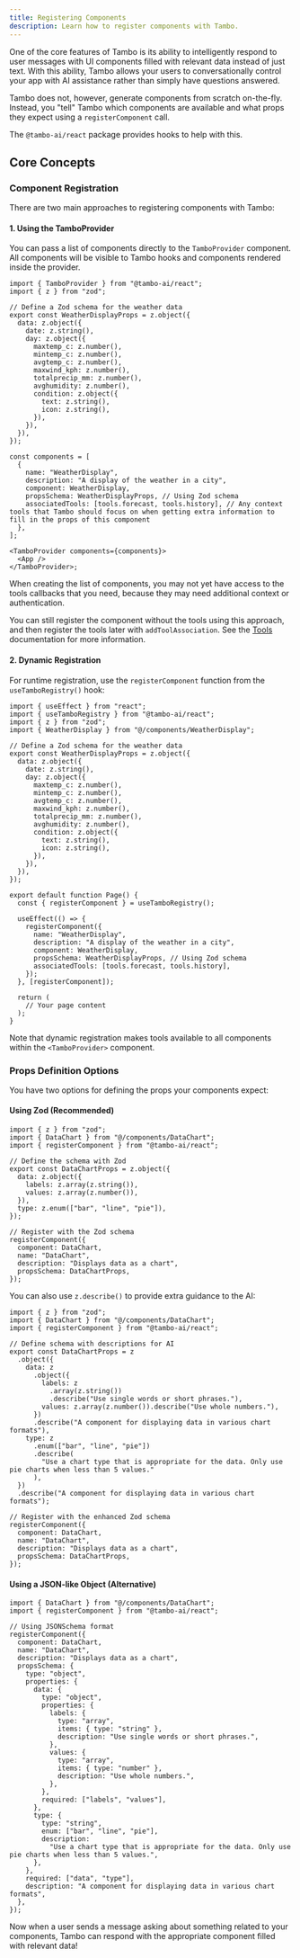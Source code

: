 ```yaml
---
title: Registering Components
description: Learn how to register components with Tambo.
---
```


One of the core features of Tambo is its ability to intelligently respond to user messages with UI components filled with relevant data instead of just text. With this ability, Tambo allows your users to conversationally control your app with AI assistance rather than simply have questions answered.

Tambo does not, however, generate components from scratch on-the-fly. Instead, you "tell" Tambo which components are available and what props they expect using a `registerComponent` call.

The `@tambo-ai/react` package provides hooks to help with this.

## Core Concepts

### Component Registration

There are two main approaches to registering components with Tambo:

#### 1. Using the TamboProvider

You can pass a list of components directly to the `TamboProvider` component. All components will be visible to Tambo hooks and components rendered inside the provider.

```tsx title="layout.tsx"
import { TamboProvider } from "@tambo-ai/react";
import { z } from "zod";

// Define a Zod schema for the weather data
export const WeatherDisplayProps = z.object({
  data: z.object({
    date: z.string(),
    day: z.object({
      maxtemp_c: z.number(),
      mintemp_c: z.number(),
      avgtemp_c: z.number(),
      maxwind_kph: z.number(),
      totalprecip_mm: z.number(),
      avghumidity: z.number(),
      condition: z.object({
        text: z.string(),
        icon: z.string(),
      }),
    }),
  }),
});

const components = [
  {
    name: "WeatherDisplay",
    description: "A display of the weather in a city",
    component: WeatherDisplay,
    propsSchema: WeatherDisplayProps, // Using Zod schema
    associatedTools: [tools.forecast, tools.history], // Any context tools that Tambo should focus on when getting extra information to fill in the props of this component
  },
];

<TamboProvider components={components}>
  <App />
</TamboProvider>;
```

When creating the list of components, you may not yet have access to the tools callbacks that you need, because they may need additional context or authentication.

You can still register the component without the tools using this approach, and then register the tools later with `addToolAssociation`. See the [Tools](/docs/concepts/tools) documentation for more information.

#### 2. Dynamic Registration

For runtime registration, use the `registerComponent` function from the `useTamboRegistry()` hook:

```tsx title="page.tsx"
import { useEffect } from "react";
import { useTamboRegistry } from "@tambo-ai/react";
import { z } from "zod";
import { WeatherDisplay } from "@/components/WeatherDisplay";

// Define a Zod schema for the weather data
export const WeatherDisplayProps = z.object({
  data: z.object({
    date: z.string(),
    day: z.object({
      maxtemp_c: z.number(),
      mintemp_c: z.number(),
      avgtemp_c: z.number(),
      maxwind_kph: z.number(),
      totalprecip_mm: z.number(),
      avghumidity: z.number(),
      condition: z.object({
        text: z.string(),
        icon: z.string(),
      }),
    }),
  }),
});

export default function Page() {
  const { registerComponent } = useTamboRegistry();

  useEffect(() => {
    registerComponent({
      name: "WeatherDisplay",
      description: "A display of the weather in a city",
      component: WeatherDisplay,
      propsSchema: WeatherDisplayProps, // Using Zod schema
      associatedTools: [tools.forecast, tools.history],
    });
  }, [registerComponent]);

  return (
    // Your page content
  );
}
```

Note that dynamic registration makes tools available to all components within the `<TamboProvider>` component.

### Props Definition Options

You have two options for defining the props your components expect:

#### Using Zod (Recommended)

```tsx
import { z } from "zod";
import { DataChart } from "@/components/DataChart";
import { registerComponent } from "@tambo-ai/react";

// Define the schema with Zod
export const DataChartProps = z.object({
  data: z.object({
    labels: z.array(z.string()),
    values: z.array(z.number()),
  }),
  type: z.enum(["bar", "line", "pie"]),
});

// Register with the Zod schema
registerComponent({
  component: DataChart,
  name: "DataChart",
  description: "Displays data as a chart",
  propsSchema: DataChartProps,
});
```

You can also use `z.describe()` to provide extra guidance to the AI:

```tsx
import { z } from "zod";
import { DataChart } from "@/components/DataChart";
import { registerComponent } from "@tambo-ai/react";

// Define schema with descriptions for AI
export const DataChartProps = z
  .object({
    data: z
      .object({
        labels: z
          .array(z.string())
          .describe("Use single words or short phrases."),
        values: z.array(z.number()).describe("Use whole numbers."),
      })
      .describe("A component for displaying data in various chart formats"),
    type: z
      .enum(["bar", "line", "pie"])
      .describe(
        "Use a chart type that is appropriate for the data. Only use pie charts when less than 5 values."
      ),
  })
  .describe("A component for displaying data in various chart formats");

// Register with the enhanced Zod schema
registerComponent({
  component: DataChart,
  name: "DataChart",
  description: "Displays data as a chart",
  propsSchema: DataChartProps,
});
```

#### Using a JSON-like Object (Alternative)

```tsx
import { DataChart } from "@/components/DataChart";
import { registerComponent } from "@tambo-ai/react";

// Using JSONSchema format
registerComponent({
  component: DataChart,
  name: "DataChart",
  description: "Displays data as a chart",
  propsSchema: {
    type: "object",
    properties: {
      data: {
        type: "object",
        properties: {
          labels: {
            type: "array",
            items: { type: "string" },
            description: "Use single words or short phrases.",
          },
          values: {
            type: "array",
            items: { type: "number" },
            description: "Use whole numbers.",
          },
        },
        required: ["labels", "values"],
      },
      type: {
        type: "string",
        enum: ["bar", "line", "pie"],
        description:
          "Use a chart type that is appropriate for the data. Only use pie charts when less than 5 values.",
      },
    },
    required: ["data", "type"],
    description: "A component for displaying data in various chart formats",
  },
});
```

Now when a user sends a message asking about something related to your components, Tambo can respond with the appropriate component filled with relevant data!
